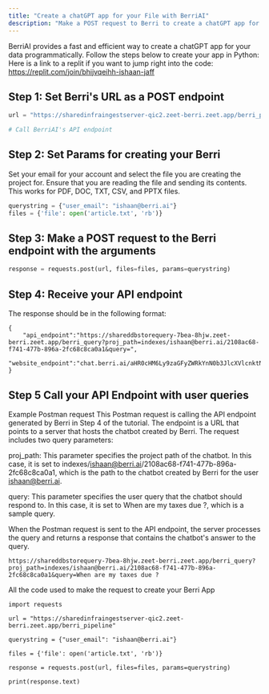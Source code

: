 ```yaml
---
title: "Create a chatGPT app for your File with BerriAI"
description: "Make a POST request to Berri to create a chatGPT app for your data"
---
```


BerriAI provides a fast and efficient way to create a chatGPT app for your data programmatically.
Follow the steps below to create your app in Python:
Here is a link to a replit if you want to jump right into the code: https://replit.com/join/bhijvqeihh-ishaan-jaff

## Step 1: Set Berri's URL as a POST endpoint
```python
url = "https://sharedinfraingestserver-qic2.zeet-berri.zeet.app/berri_pipeline".

# Call BerriAI's API endpoint
```

## Step 2: Set Params for creating your Berri
Set your email for your account and select the file you are creating the project for. 
Ensure that you are reading the file and sending its contents. 
This works for PDF, DOC, TXT, CSV, and PPTX files.
```python
querystring = {"user_email": "ishaan@berri.ai"}
files = {'file': open('article.txt', 'rb')}

```

## Step 3: Make a POST request to the Berri endpoint with the arguments
```python
response = requests.post(url, files=files, params=querystring)

```

## Step 4: Receive your API endpoint 
The response should be in the following format:
```
{
    "api_endpoint":"https://shareddbstorequery-7bea-8hjw.zeet-berri.zeet.app/berri_query?proj_path=indexes/ishaan@berri.ai/2108ac68-f741-477b-896a-2fc68c8ca0a1&query=",
    "website_endpoint":"chat.berri.ai/aHR0cHM6Ly9zaGFyZWRkYnN0b3JlcXVlcnktN2JlYS04aGp3LnplZXQtYmVycmkuemVldC5hcHAvYmVycmlfcXVlcnk_cHJval9wYXRoPWluZGV4ZXMvaXNoYWFuQGJlcnJpLmFpLzIxMDhhYzY4LWY3NDEtNDc3Yi04OTZhLTJmYzY4YzhjYTBhMQ=="
}

```

## Step 5 Call your API Endpoint with user queries 
Example Postman request
This Postman request is calling the API endpoint generated by Berri in Step 4 of the tutorial. The endpoint is a URL that points to a server that hosts the chatbot created by Berri. The request includes two query parameters:

proj_path: This parameter specifies the project path of the chatbot. In this case, it is set to indexes/ishaan@berri.ai/2108ac68-f741-477b-896a-2fc68c8ca0a1, which is the path to the chatbot created by Berri for the user ishaan@berri.ai.

query: This parameter specifies the user query that the chatbot should respond to. In this case, it is set to When are my taxes due ?, which is a sample query.

When the Postman request is sent to the API endpoint, the server processes the query and returns a response that contains the chatbot's answer to the query.
```
https://shareddbstorequery-7bea-8hjw.zeet-berri.zeet.app/berri_query?proj_path=indexes/ishaan@berri.ai/2108ac68-f741-477b-896a-2fc68c8ca0a1&query=When are my taxes due ? 

```


All the code used to make the request to create your Berri App
```
import requests

url = "https://sharedinfraingestserver-qic2.zeet-berri.zeet.app/berri_pipeline"

querystring = {"user_email": "ishaan@berri.ai"}

files = {'file': open('article.txt', 'rb')}

response = requests.post(url, files=files, params=querystring)

print(response.text)

```


